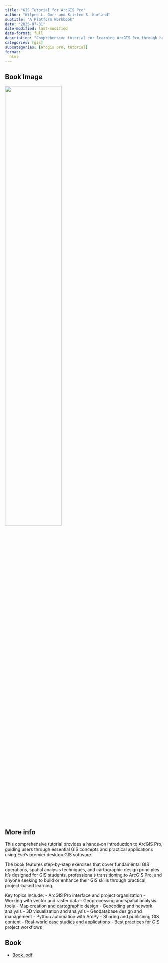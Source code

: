 ```yaml
---
title: "GIS Tutorial for ArcGIS Pro"
author: "Wilpen L. Gorr and Kristen S. Kurland"
subtitle: "A Platform Workbook"
date: "2025-07-31"
date-modified: last-modified
date-format: full
description: "Comprehensive tutorial for learning ArcGIS Pro through hands-on exercises and real-world applications"
categories: [gis]
subcategories: [arcgis pro, tutorial]
format:
  html
---
```


## Book Image

![](/books/GISTutorialArcgisPro.png){width="60%"}

## More info

This comprehensive tutorial provides a hands-on introduction to ArcGIS Pro, guiding users through essential GIS concepts and practical applications using Esri's premier desktop GIS software.

The book features step-by-step exercises that cover fundamental GIS operations, spatial analysis techniques, and cartographic design principles. It's designed for GIS students, professionals transitioning to ArcGIS Pro, and anyone seeking to build or enhance their GIS skills through practical, project-based learning.

Key topics include:
- ArcGIS Pro interface and project organization
- Working with vector and raster data
- Geoprocessing and spatial analysis tools
- Map creation and cartographic design
- Geocoding and network analysis
- 3D visualization and analysis
- Geodatabase design and management
- Python automation with ArcPy
- Sharing and publishing GIS content
- Real-world case studies and applications
- Best practices for GIS project workflows

## Book

- [Book .pdf](/books/GISTutorialArcgisPro.pdf){width="60%"}

